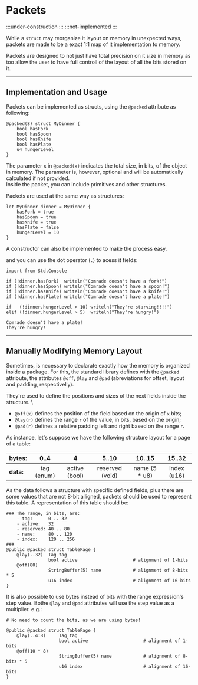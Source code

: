 # Packets
:::under-construction
:::
:::not-implemented
:::

While a `struct` may reorganize it layout on memory in unexpected ways, packets are made to be a exact
1:1 map of it implementation to memory.

Packets are designed to not just have total precision on it size in memory as too allow the user to
have full controll of the layout of all the bits stored on it.

---
## Implementation and Usage

Packets can be implemented as structs, using the `@packed` attribute as following:
```abs
@packed(8) struct MyDinner {
	bool hasFork
	bool hasSpoon
	bool hasKnife
	bool hasPlate
	u4 hungerLevel
}
```

The parameter x in `@packed(x)` indicates the total size, in bits, of the object in memory.
The parameter is, however, optional and will be automatically calculated if not provided. \
Inside the packet, you can include primitives and other structures.

Packets are used at the same way as structures:
```abs
let MyDinner dinner = MyDinner {
	hasFork = true
	hasSpoon = true
	hasKnife = true
	hasPlate = false
	hungerLevel = 10
}
```
A constructor can also be implemented to make the
process easy.

and you can use the dot operator (`.`) to acess it fields:
```abs
import from Std.Console

if (!dinner.hasFork)  writeln("Comrade doesn't have a fork!")
if (!dinner.hasSpoon) writeln("Comrade doesn't have a spoon!")
if (!dinner.hasKnife) writeln("Comrade doesn't have a knife!")
if (!dinner.hasPlate) writeln("Comrade doesn't have a plate!")

if   (!dinner.hungerLevel > 10) writeln("They're starving!!!!")
elif (!dinner.hungerLevel > 5)  writeln("They're hungry!")
```

```text title="Console Output"
Comrade doesn't have a plate!
They're hungry!
```

---
## Manually Modifying Memory Layout

Sometimes, is necessary to declarate exactly how the memory is organized inside a package.
For this, the standard library defines with the `@packed` attribute, the attributes `@off`,
 `@lay` and `@pad` (abreviations for offset, layout and padding, respectivelly).

They're used to define the positions and sizes of the next fields inside the structure. \
- `@off(x)` defines the position of the field based on the origin of `x` bits;
- `@lay(r)` defines the range `r` of the value, in bits, based on the origin;
- `@pad(r)` defines a relative padding left and right based on the range `r`.

As instance, let's suppose we have the following structure layout for a page of a table:

| bytes:    | 0..4       | 4             | 5..10           | 10..15        | 15..32      |
|:----------|:----------:|:-------------:|:---------------:|:-------------:|:-----------:|
| **data:** | tag (enum) | active (bool) | reserved (void) | name (5 * u8) | index (u16) |

As the data follows a structure with specific defined fields, plus there are some
values that are not 8-bit alligned, packets should be used to represent this table.
A representation of this table should be:
```abs
### The range, in bits, are:
	- tag:      0 .. 32
	- active:   32
	- reserved: 40 .. 80
	- name:     80 .. 120
	- index:    120 .. 256
###
@public @packed struct TablePage {
	@lay(..32)  Tag tag
	            bool active                     # alignment of 1-bits
	@off(80)
	            StringBuffer(5) name            # alignment of 8-bits * 5
	            u16 index                       # alignment of 16-bits
}
```

It is also possible to use bytes instead of bits with the range expression's step value.
Bothe `@lay` and `@pad` attributes will use the step value as a multiplier.
e.g.:

```abs
# No need to count the bits, as we are using bytes!

@public @packed struct TablePage {
	@lay(..4:8)     Tag tag
	                bool active                     # alignment of 1-bits
	@off(10 * 8)
	                StringBuffer(5) name            # alignment of 8-bits * 5
	                u16 index                       # alignment of 16-bits
}
```
